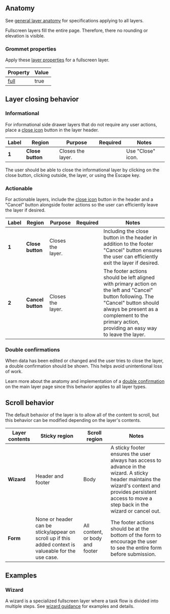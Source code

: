 
## Anatomy

See [general layer anatomy](/components/layer#anatomy) for specifications applying to all layers.

Fullscreen layers fill the entire page. Therefore, there no rounding or elevation is visible.

### Grommet properties

Apply these [layer properties](https://v2.grommet.io/layer?theme=hpe#props) for a fullscreen layer.

| Property                                 | Value |
| ---------------------------------------- | ----- |
| [full](https://v2.grommet.io/layer#full) | true  |

## Layer closing behavior

### Informational

For informational side drawer layers that do not require any user actions, place a [close icon](/foundation/icons#ui-actions) button in the layer header.

<Example plain>
  <FullscreenLayerAnatomy informational />
</Example>

| Label | Region           | Purpose           |                  Required                   | Notes             |
| ----- | ---------------- | ----------------- | :-----------------------------------------: | ----------------- |
| **1** | **Close button** | Closes the layer. | <Checkmark a11yTitle="true" size="small" /> | Use "Close" icon. |

The user should be able to close the informational layer by clicking on the close button, clicking outside, the layer, or using the Escape key.

### Actionable

For actionable layers, include the [close icon](/foundation/icons#ui-actions) button in the header and a "Cancel" button alongside footer actions so the user can efficiently leave the layer if desired.

<Example plain>
  <FullscreenLayerAnatomy />
</Example>

| Label | Region            | Purpose           |                  Required                   | Notes                                                                                                                                                                                                                                  |
| ----- | ----------------- | ----------------- | :-----------------------------------------: | -------------------------------------------------------------------------------------------------------------------------------------------------------------------------------------------------------------------------------------- |
| **1** | **Close button**  | Closes the layer. | <Checkmark a11yTitle="true" size="small" /> | Including the close button in the header in addition to the footer "Cancel" button ensures the user can efficiently exit the layer if desired.                                                                                         |
| **2** | **Cancel button** | Closes the layer. | <Checkmark a11yTitle="true" size="small" /> | The footer actions should be left aligned with primary action on the left and "Cancel" button following. The "Cancel" button should always be present as a complement to the primary action, providing an easy way to leave the layer. |

### Double confirmations

When data has been edited or changed and the user tries to close the layer, a double confirmation should be shown. This helps avoid unintentional loss of work.

Learn more about the anatomy and implementation of a [double confirmation](/components/layer#double-confirmations) on the main layer page since this behavior applies to all layer types.

## Scroll behavior

The default behavior of the layer is to allow all of the content to scroll, but this behavior can be modified depending on the layer's contents.

| Layer contents | Sticky region                                                                                         | Scroll region                   | Notes                                                                                                                                                                                                       |
| -------------- | ----------------------------------------------------------------------------------------------------- | ------------------------------- | ----------------------------------------------------------------------------------------------------------------------------------------------------------------------------------------------------------- |
| **Wizard**     | Header and footer                                                                                     | Body                            | A sticky footer ensures the user always has access to advance in the wizard. A sticky header maintains the wizard's context and provides persistent access to move a step back in the wizard or cancel out. |
| **Form**       | None or header can be sticky/appear on scroll up if this added context is valueable for the use case. | All content, or body and footer | The footer actions should be at the bottom of the form to encourage the user to see the entire form before submission.                                                                                      |

## Examples

### Wizard

A wizard is a specialized fullscreen layer where a task flow is divided into multiple steps. See [wizard guidance](/templates/wizard) for examples and details.
